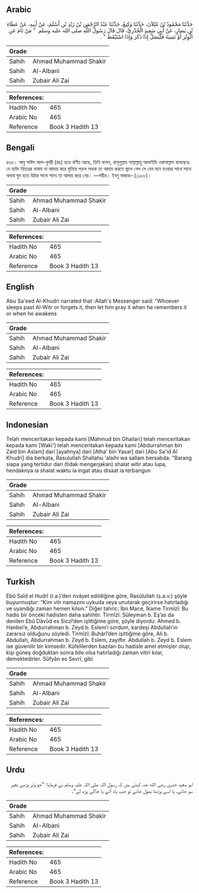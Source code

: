 ## Arabic


<div dir="rtl" lang="ar" style={{fontSize:'larger',backgroundColor:'#f8f9fa',padding:20}}>
حَدَّثَنَا مَحْمُودُ بْنُ غَيْلاَنَ، حَدَّثَنَا وَكِيعٌ، حَدَّثَنَا عَبْدُ الرَّحْمَنِ بْنُ زَيْدِ بْنِ أَسْلَمَ، عَنْ أَبِيهِ، عَنْ عَطَاءِ بْنِ يَسَارٍ، عَنْ أَبِي سَعِيدٍ الْخُدْرِيِّ، قَالَ قَالَ رَسُولُ اللَّهِ صلى الله عليه وسلم ‏ "‏ مَنْ نَامَ عَنِ الْوِتْرِ أَوْ نَسِيَهُ فَلْيُصَلِّ إِذَا ذَكَرَ وَإِذَا اسْتَيْقَظَ ‏"‏ ‏.‏
</div>
<div style={{backgroundColor:'#f8f9fa',padding:20, marginBottom: 10}}><table> <thead> <tr> <th>Grade</th> <th></th> </tr> </thead> <tbody> <tr><td>Sahih</td><td>Ahmad Muhammad Shakir</td></tr><tr><td>Sahih</td><td>Al-Albani</td></tr><tr><td>Sahih</td><td>Zubair Ali Zai</td></tr></tbody></table><table> <thead> <tr> <th>References:</th> <th></th> </tr> </thead> <tbody><tr><td>Hadith No</td><td>465</td></tr><tr><td>Arabic No</td><td>465</td></tr><tr><td>Reference</td><td>Book 3 Hadith 13</td></tr></tbody></table></div>

## Bengali


<div dir="ltr" lang="bn" style={{fontSize:'larger',backgroundColor:'#f8f9fa',padding:20}}>
৪৬৫। আবু সাঈদ আল-খুদরী (রাঃ) হতে বর্ণিত আছে, তিনি বলেন, রাসূলুল্লাহ সাল্লাল্লাহু আলাইহি ওয়াসাল্লাম বলেছেনঃ যে ব্যক্তি বিতরের নামায না আদায় করে ঘুমিয়ে পড়ল অথবা তা আদায় করতে ভুলে গেল সে যেন মনে হওয়ার সাথে সাথে অথবা ঘুম হতে উঠার সাথে সাথে তা আদায় করে নেয়। —সহীহ। ইবনু মাজাহ– (১১৮৮)।
</div>
<div style={{backgroundColor:'#f8f9fa',padding:20, marginBottom: 10}}><table> <thead> <tr> <th>Grade</th> <th></th> </tr> </thead> <tbody> <tr><td>Sahih</td><td>Ahmad Muhammad Shakir</td></tr><tr><td>Sahih</td><td>Al-Albani</td></tr><tr><td>Sahih</td><td>Zubair Ali Zai</td></tr></tbody></table><table> <thead> <tr> <th>References:</th> <th></th> </tr> </thead> <tbody><tr><td>Hadith No</td><td>465</td></tr><tr><td>Arabic No</td><td>465</td></tr><tr><td>Reference</td><td>Book 3 Hadith 13</td></tr></tbody></table></div>

## English


<div dir="ltr" lang="en" style={{fontSize:'larger',backgroundColor:'#f8f9fa',padding:20}}>
Abu Sa'eed Al-Khudri narrated that :Allah's Messenger said: "Whoever sleeps past Al-Witr or forgets it, then let him pray it when he remembers it or when he awakens
</div>
<div style={{backgroundColor:'#f8f9fa',padding:20, marginBottom: 10}}><table> <thead> <tr> <th>Grade</th> <th></th> </tr> </thead> <tbody> <tr><td>Sahih</td><td>Ahmad Muhammad Shakir</td></tr><tr><td>Sahih</td><td>Al-Albani</td></tr><tr><td>Sahih</td><td>Zubair Ali Zai</td></tr></tbody></table><table> <thead> <tr> <th>References:</th> <th></th> </tr> </thead> <tbody><tr><td>Hadith No</td><td>465</td></tr><tr><td>Arabic No</td><td>465</td></tr><tr><td>Reference</td><td>Book 3 Hadith 13</td></tr></tbody></table></div>

## Indonesian


<div dir="ltr" lang="id" style={{fontSize:'larger',backgroundColor:'#f8f9fa',padding:20}}>
Telah menceritakan kepada kami [Mahmud bin Ghailan] telah menceritakan kepada kami [Waki'] telah menceritakan kepada kami [Abdurrahman bin Zaid bin Aslam] dari [ayahnya] dari [Atha' bin Yasar] dari [Abu Sa'id Al Khudri] dia berkata, Rasulullah Shallahu 'alaihi wa sallam bersabda: "Barang siapa yang tertidur dari (tidak mengerjakan) shalat witir atau lupa, hendaknya ia shalat waktu ia ingat atau disaat ia terbangun
</div>
<div style={{backgroundColor:'#f8f9fa',padding:20, marginBottom: 10}}><table> <thead> <tr> <th>Grade</th> <th></th> </tr> </thead> <tbody> <tr><td>Sahih</td><td>Ahmad Muhammad Shakir</td></tr><tr><td>Sahih</td><td>Al-Albani</td></tr><tr><td>Sahih</td><td>Zubair Ali Zai</td></tr></tbody></table><table> <thead> <tr> <th>References:</th> <th></th> </tr> </thead> <tbody><tr><td>Hadith No</td><td>465</td></tr><tr><td>Arabic No</td><td>465</td></tr><tr><td>Reference</td><td>Book 3 Hadith 13</td></tr></tbody></table></div>

## Turkish


<div dir="ltr" lang="tr" style={{fontSize:'larger',backgroundColor:'#f8f9fa',padding:20}}>
Ebû Saîd el Hudrî (r.a.)’den rivâyet edildiğine göre, Rasûlullah (s.a.v.) şöyle buyurmuştur: “Kim vitr namazını uykuda veya unutarak geçirirse hatırladığı ve uyandığı zaman hemen kılsın.” Diğer tahric: İbn Mace, İkame Tirmîzî: Bu hadis bir önceki hadisten daha sahihtir. Tirmîzî: Süleyman b. Eş’as da denilen Ebû Dâvûd es Siczî’den işittiğime göre, şöyle diyordu: Ahmed b. Hanbel’e, Abdurrahman b. Zeyd b. Eslem’i sordum, kardeşi Abdullah’ın zararsız olduğunu söyledi. Tirmîzî: Buhârî’den işittiğime göre, Ali b. Abdullah, Abdurrahman b. Zeyd b. Eslem, zayıftır. Abdullah b. Zeyd b. Eslem ise güvenilir bir kimsedir. Küfelilerden bazıları bu hadisle amel etmişler olup, kişi güneş doğduktan sonra bile olsa hatırladığı zaman vitiri kılar, demektedirler. Sûfyân es Sevrî, gibi
</div>
<div style={{backgroundColor:'#f8f9fa',padding:20, marginBottom: 10}}><table> <thead> <tr> <th>Grade</th> <th></th> </tr> </thead> <tbody> <tr><td>Sahih</td><td>Ahmad Muhammad Shakir</td></tr><tr><td>Sahih</td><td>Al-Albani</td></tr><tr><td>Sahih</td><td>Zubair Ali Zai</td></tr></tbody></table><table> <thead> <tr> <th>References:</th> <th></th> </tr> </thead> <tbody><tr><td>Hadith No</td><td>465</td></tr><tr><td>Arabic No</td><td>465</td></tr><tr><td>Reference</td><td>Book 3 Hadith 13</td></tr></tbody></table></div>

## Urdu


<div dir="rtl" lang="ur" style={{fontSize:'larger',backgroundColor:'#f8f9fa',padding:20}}>
ابو سعید خدری رضی الله عنہ کہتے ہیں کہ رسول اللہ صلی اللہ علیہ وسلم نے فرمایا: ”جو وتر پڑھے بغیر سو جائے، یا اسے پڑھنا بھول جائے تو جب یاد آئے یا جاگے پڑھ لے“۔
</div>
<div style={{backgroundColor:'#f8f9fa',padding:20, marginBottom: 10}}><table> <thead> <tr> <th>Grade</th> <th></th> </tr> </thead> <tbody> <tr><td>Sahih</td><td>Ahmad Muhammad Shakir</td></tr><tr><td>Sahih</td><td>Al-Albani</td></tr><tr><td>Sahih</td><td>Zubair Ali Zai</td></tr></tbody></table><table> <thead> <tr> <th>References:</th> <th></th> </tr> </thead> <tbody><tr><td>Hadith No</td><td>465</td></tr><tr><td>Arabic No</td><td>465</td></tr><tr><td>Reference</td><td>Book 3 Hadith 13</td></tr></tbody></table></div>
